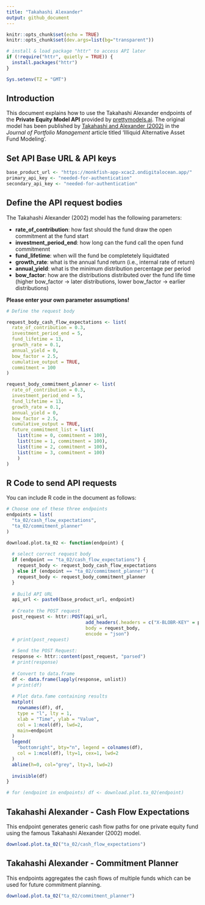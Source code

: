 ```yaml
---
title: "Takahashi Alexander"
output: github_document
---
```


```r
knitr::opts_chunk$set(echo = TRUE)
knitr::opts_chunk$set(dev.args=list(bg="transparent"))

# install & load package "httr" to access API later
if (!require("httr", quietly = TRUE)) {
  install.packages("httr")
}

Sys.setenv(TZ = "GMT")

```

## Introduction

This document explains how to use the Takahashi Alexander endpoints of the **Private Equity Model API** provided by [prettymodels.ai](https://prettymodels.ai).
The original model has been published by [Takahashi and Alexander (2002)](https://doi.org/10.3905/jpm.2002.319836) in the *Journal of Portfolio Management* article titled 'Illiquid Alternative Asset Fund Modeling'.


## Set API Base URL & API keys

```r
base_product_url <- "https://monkfish-app-xcac2.ondigitalocean.app/"
primary_api_key <- "needed-for-authentication"
secondary_api_key <- "needed-for-authentication"

```

## Define the API request bodies

The Takahashi Alexander (2002) model has the following parameters:

- **rate_of_contribution**: how fast should the fund draw the open commitment at the fund start
- **investment_period_end**: how long can the fund call the open fund commitmennt
- **fund_lifetime**: when will the fund be completetely liquidtated
- **growth_rate**: what is the annual fund return (i.e., internal rate of return)
- **annual_yield**: what is the minimum distribution percentage per period
- **bow_factor**: how are the distributions distributed over the fund life time (higher bow_factor -> later distributions, lower bow_factor -> earlier distributions)

**Please enter your own parameter assumptions!**

```r

# Define the request body

request_body_cash_flow_expectations <- list(
  rate_of_contribution = 0.3,
  investment_period_end = 5,
  fund_lifetime = 13,
  growth_rate = 0.1,
  annual_yield = 0,
  bow_factor = 2.5,
  cumulative_output = TRUE,
  commitment = 100
)

request_body_commitment_planner <- list(
  rate_of_contribution = 0.3,
  investment_period_end = 5,
  fund_lifetime = 13,
  growth_rate = 0.1,
  annual_yield = 0,
  bow_factor = 2.5,
  cumulative_output = TRUE,
  future_commitment_list = list(
    list(time = 0, commitment = 100),
    list(time = 1, commitment = 100),
    list(time = 2, commitment = 100),
    list(time = 3, commitment = 100)
    )
)

```

## R Code to send API requests

You can include R code in the document as follows:

```r

# Choose one of these three endpoints
endpoints = list(
  "ta_02/cash_flow_expectations",
  "ta_02/commitment_planner"
)

download.plot.ta_02 <- function(endpoint) {
  
  # select correct request body
  if (endpoint == "ta_02/cash_flow_expectations") {
    request_body <- request_body_cash_flow_expectations
  } else if (endpoint == "ta_02/commitment_planner") {
    request_body <- request_body_commitment_planner
  }
  
  # Build API URL
  api_url <- paste0(base_product_url, endpoint)
  
  # Create the POST request
  post_request <- httr::POST(api_url,
                             add_headers(.headers = c("X-BLOBR-KEY" = primary_api_key)),
                             body = request_body,
                             encode = "json")
  # print(post_request)
  
  # Send the POST Request:
  response <- httr::content(post_request, "parsed")
  # print(response)
  
  # Convert to data.frame
  df <- data.frame(lapply(response, unlist))
  # print(df)
  
  # Plot data.fame containing results
  matplot(
    rownames(df), df, 
    type = "l", lty = 1, 
    xlab = "Time", ylab = "Value", 
    col = 1:ncol(df), lwd=2,
    main=endpoint
  )
  legend(
    "bottomright", bty="n", legend = colnames(df), 
    col = 1:ncol(df), lty=1, cex=1, lwd=2
  )
  abline(h=0, col="grey", lty=3, lwd=2)
  
  invisible(df)
}

# for (endpoint in endpoints) df <- download.plot.ta_02(endpoint)
```

## Takahashi Alexander - Cash Flow Expectations

This endpoint generates generic cash flow paths for one private equity fund using the famous Takahashi Alexander (2002) model.

```r
download.plot.ta_02("ta_02/cash_flow_expectations")

```


## Takahashi Alexander - Commitment Planner

This endpoints aggregates the cash flows of multiple funds which can be used for future commitment planning.

```r
download.plot.ta_02("ta_02/commitment_planner")

```
